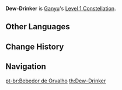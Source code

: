 {{Constellation Infobox
|image       = Constellation Dew-Drinker.png
|description = Taking DMG from a Charge Level 2 Frostflake Arrow or Frostflake Arrow Bloom decreases opponents' {{Color|Cryo RES}} by 15% for 6s.<br />A hit regenerates 2 Energy for Ganyu. This effect can only occur once per Charge Level 2 Frostflake Arrow, regardless if Frostflake Arrow itself or its Bloom hit the target.
|level       = 1
|character   = Ganyu
|utility1    = Energy
|utility2    = Cryo RES Reduction
}}
'''Dew-Drinker''' is [[Ganyu]]'s [[Level 1 Constellation]].
<!--
==Gameplay Notes==
-->

==Other Languages==
{{Other Languages
|en      = Dew-Drinker
|zhs     = 饮露
|zhs_rm  = Yǐn Lù
|zht     = 飲露
|zht_rm  = Yǐn Lù
|zh_tl   = Dew Drinking
|ja      = 飲露
|ja_rm   = Inro{{Assumed}}
|ja_tl   = Dew-Drinker{{Sino}}
|ko      = 이슬 먹는 신수
|ko_rm   = Iseul Meokneun Sinsu
|ko_tl   = Dew Drinking God's Animal
|es      = Bebedora de rocío
|es_tl   = Drinker of Dew
|fr      = Buveur de rosée
|fr_tl   = Dew-Drinker
|fr_note = ''Buveur'' is a masculine term.
|ru      = Жажда росы
|ru_tl   = 
|th      = Dew-Drinker
|vi      = {{tt|Ẩm Lộ|飲露}}
|vi_tl   = Dew Drinking
|de      = Geschmack des Taus
|de_tl   = Taste of the Dew
|id      = Dew-Drinker
|pt      = Bebedor de Orvalho
|pt_tl   = Drinker of Dew
|pt_note = ''Bebedor'' is a masculine term.
}}

==Change History==
{{Change History|1.2}}

==Navigation==
{{Talent Navbox|Ganyu}}
[[pt-br:Bebedor de Orvalho]]
[[th:Dew-Drinker]]